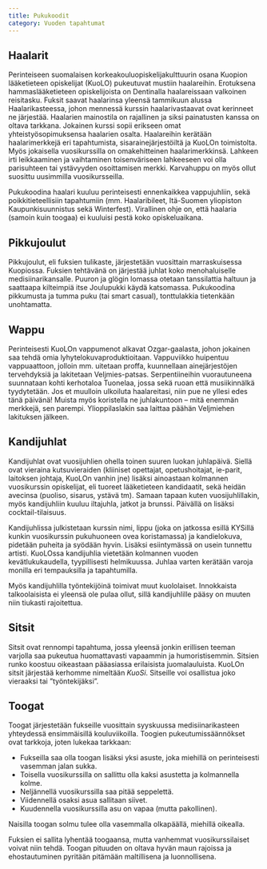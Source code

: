 ```yaml
---
title: Pukukoodit
category: Vuoden tapahtumat
---
```


## Haalarit

Perinteiseen suomalaisen korkeakouluopiskelijakulttuurin osana Kuopion lääketieteen opiskelijat (KuoLO)
pukeutuvat mustiin haalareihin. Erotuksena hammaslääketieteen opiskelijoista on Dentinalla haalareissaan
valkoinen reisitasku. Fuksit saavat haalarinsa yleensä tammikuun alussa Haalarikasteessa,
johon mennessä kurssin haalarivastaavat ovat kerinneet ne järjestää.
Haalarien mainostila on rajallinen ja siksi painatusten kanssa on oltava tarkkana.
Jokainen kurssi sopii erikseen omat yhteistyösopimuksensa haalarien osalta.
Haalareihin kerätään haalarimerkkejä eri tapahtumista, sisarainejärjestöiltä ja KuoLOn toimistolta.
Myös jokaisella vuosikurssilla on omakehitteinen haalarimerkkinsä. Lahkeen irti leikkaaminen ja vaihtaminen
toisenväriseen lahkeeseen voi olla parisuhteen tai ystävyyden osoittamisen merkki. Karvahuppu on myös ollut suosittu
uusimmilla vuosikursseilla.

Pukukoodina haalari kuuluu perinteisesti ennenkaikkea vappujuhliin, sekä poikkitieteellisiin tapahtumiin
(mm. Haalaribileet, Itä-Suomen yliopiston Kaupunkisuunnistus sekä Winterfest). Virallinen ohje on, että haalaria
(samoin kuin toogaa) ei kuuluisi pestä koko opiskeluaikana.

## Pikkujoulut

Pikkujoulut, eli fuksien tulikaste, järjestetään vuosittain marraskuisessa Kuopiossa. Fuksien tehtävänä
on järjestää juhlat koko menohaluiselle medisiinarikansalle. Puuron ja glögin lomassa otetaan tanssilattia
haltuun ja saattaapa kilteimpiä itse Joulupukki käydä katsomassa. Pukukoodina pikkumusta ja tumma puku
(tai smart casual), tonttulakkia tietenkään unohtamatta.

## Wappu

Perinteisesti KuoLOn vappumenot alkavat Ozgar-gaalasta, johon jokainen saa tehdä omia lyhytelokuvaproduktioitaan.
Vappuviikko huipentuu vappuaattoon, jolloin mm. uitetaan proffa, kuunnellaan ainejärjestöjen tervehdyksiä
ja lakitetaan Veljmies-patsas. Serpentiineihin vuorautuneena suunnataan kohti kerhotaloa Tuonelaa, jossa
sekä ruoan että musiikinnälkä tyydytetään. Jos et muulloin ulkoiluta haalareitasi, niin pue ne yllesi edes tänä päivänä!
Muista myös koristella ne juhlakuntoon – mitä enemmän merkkejä, sen parempi.
Ylioppilaslakin saa laittaa päähän Veljmiehen lakituksen jälkeen.

## Kandijuhlat

Kandijuhlat ovat vuosijuhlien ohella toinen suuren luokan juhlapäivä. Siellä ovat vieraina kutsuvieraiden
(kliiniset opettajat, opetushoitajat, ie-parit, laitoksen johtaja, KuoLOn vanhin jne) lisäksi
ainoastaan kolmannen vuosikurssin opiskelijat, eli tuoreet lääketieteen kandidaatit, sekä heidän
avecinsa (puoliso, sisarus, ystävä tm). Samaan tapaan kuten vuosijuhlillakin, myös kandijuhliin kuuluu
iltajuhla, jatkot ja brunssi. Päivällä on lisäksi cocktail-tilaisuus.

Kandijuhlissa julkistetaan kurssin nimi, lippu (joka on jatkossa esillä KYSillä kunkin vuosikurssin pukuhuoneen ovea koristamassa) ja
kandielokuva, pidetään puheita ja syödään hyvin. Lisäksi esiintymässä on usein tunnettu artisti.
KuoLOssa kandijuhlia vietetään kolmannen vuoden kevätlukukaudella, tyypillisesti helmikuussa. Juhlaa
varten kerätään varoja monilla eri tempauksilla ja tapahtumilla.

Myös kandijuhlilla työntekijöinä toimivat
muut kuololaiset. Innokkaista talkoolaisista ei yleensä ole pulaa ollut, sillä kandijuhlille pääsy on muuten
niin tiukasti rajoitettua.

## Sitsit

Sitsit ovat rennompi tapahtuma, jossa yleensä jonkin erillisen teeman varjolla saa pukeutua huomattavasti vapaammin
ja humoristisemmin. Sitsien runko koostuu oikeastaan pääasiassa erilaisista juomalauluista. KuoLOn sitsit järjestää
kerhomme nimeltään _KuoSi_. Sitseille voi osallistua joko vieraaksi tai ”työntekijäksi”.

## Toogat

Toogat järjestetään fukseille vuosittain syyskuussa medisiinarikasteen yhteydessä ensimmäisillä kouluviikoilla.
Toogien pukeutumissäännökset ovat tarkkoja, joten lukekaa tarkkaan:

- Fukseilla saa olla toogan lisäksi yksi asuste, joka miehillä on perinteisesti vasemman jalan sukka.
- Toisella vuosikurssilla on sallittu olla kaksi asustetta ja kolmannella kolme.
- Neljännellä vuosikurssilla saa pitää seppelettä.
- Viidennellä osaksi asua sallitaan siivet.
- Kuudennella vuosikurssilla asu on vapaa (mutta pakollinen).

Naisilla toogan solmu tulee olla vasemmalla olkapäällä, miehillä oikealla.

Fuksien ei sallita lyhentää toogaansa, mutta vanhemmat vuosikurssilaiset voivat niin tehdä.
Toogan pituuden on oltava hyvän maun rajoissa ja ehostautuminen pyritään pitämään maltillisena ja luonnollisena.
